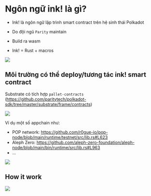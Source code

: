 # Ngôn ngữ ink! là gì?
+ Ink! là ngôn ngữ lập trình smart contract trên hệ sinh thái Polkadot 
+ Do đội ngũ `Parity` maintain
+ Build ra wasm 

+ Ink! = Rust + macros

![](../assets/ink_rust.png)


## Môi trường có thể deploy/tương tác ink! smart contract 

Substrate có tích hợp `pallet-contracts` (https://github.com/paritytech/polkadot-sdk/tree/master/substrate/frame/contracts)


![](../assets/ink.png)

Ví dụ một số appchain như: 
+ POP network: https://github.com/r0gue-io/pop-node/blob/main/runtime/testnet/src/lib.rs#L623
+ Aleph Zero: https://github.com/aleph-zero-foundation/aleph-node/blob/main/bin/runtime/src/lib.rs#L963
+ ... 

![](../assets/ink_application.png)


## How it work 

![](../assets/ink_how_it_work.png)


